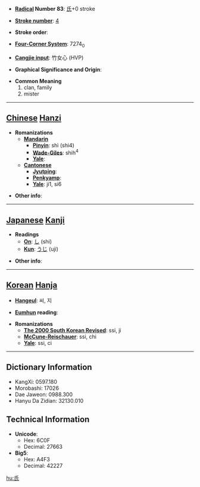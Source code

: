 * '''[[Wiktionary:Chinese radical index| Radical]] Number 83''': [[Wiktionary:Chinese radical index 氏|氏]]+0 stroke

* '''[[Wiktionary:Chinese total strokes index|Stroke number]]''': [[Wiktionary:Chinese total strokes index 4|4]]

* '''Stroke order''': 

* '''[[Wiktionary:Chinese four corner index|Four-Corner System]]''': 7274<sub>0</sub>

* '''[[Wiktionary:Chinese Cangjie index|Cangjie input]]''': 竹女心 (HVP)

* '''Graphical Significance and Origin''': 

* '''Common Meaning'''
*#clan, family
*# mister


----

== [[Chinese]] [[Hanzi]] ==

* '''Romanizations'''
** '''[[Mandarin]]'''
*** '''[[Pinyin]]''': shì (shi4)
*** '''[[Wade-Giles]]''': shih<sup>4</sup>
*** '''[[Yale]]''': 
** '''[[Cantonese]]'''
*** '''[[Jyutping]]''':
*** '''[[Penkyamp]]''': 
*** '''[[Yale]]''': ji1, si6

* '''Other info''': 

----

== [[Japanese]] [[Kanji]] ==

* '''Readings'''
** '''[[On]]''': [[し]] (shi)
** '''[[Kun]]''': [[うじ]] (uji)

* '''Other info''':  

----

== [[Korean]] [[Hanja]] ==

* '''[[Hangeul]]''': 씨, 지

* '''[[Eumhun]] reading''': 

* '''Romanizations'''
** '''[[The 2000 South Korean Revised Romanization|The 2000 South Korean Revised]]''': ssi, ji
** '''[[McCune-Reischauer]]''': ssi, chi
** '''[[Yale]]''': ssi, ci

----

== Dictionary Information ==

* KangXi: 0597.180
* Morobashi: 17026
* Dae Jaweon: 0988.300
* Hanyu Da Zidian: 32130.010

== Technical Information ==

* '''Unicode''':
** Hex: 6C0F
** Decimal: 27663
* '''Big5''':
** Hex: A4F3
** Decimal: 42227

[[hu:氏]]